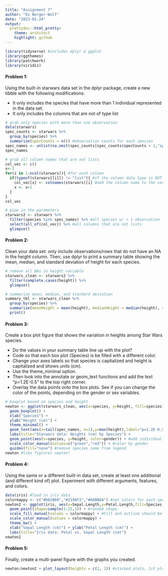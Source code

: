 ```yaml
---
title: "Assignment 7"
author: "Ev Berger-Wolf"
date: "2023-01-24"
output: 
  prettydoc::html_pretty:
    theme: architect
    highlight: github
---
```


```r
library(tidyverse) #includes dplyr & ggplot
library(ggthemes)
library(patchwork)
library(viridis)
```


#### Problem 1:
Using the built-in starwars data set in the dplyr package, create a new tibble with the following modifications:

  - It only includes the species that have more than 1 individual represented in the data set.
  - It only includes the columns that are not of type list

```r
# grab only species with more than one observation
data(starwars)
spec_counts <- starwars %>%
  group_by(species) %>%
  summarize(specCounts = n()) #observation counts for each species
spec_names <- unlist(na.omit(spec_counts[spec_counts$specCounts > 1,"species"])) #only species w/ > 1 observation
spec_names
```

```r
# grab all column names that are not lists
col_vec <- c()
x<-1
for(i in 1:ncol(starwars)){ #for each column
  if(typeof(starwars[[i]]) != "list"){ #if the column data type is NOT list
    col_vec[x] <- colnames(starwars)[i] #add the column name to the vector
    x <- x+1
  }
}
col_vec
```

```r
# pipe in the parameters
starwars2 <- starwars %>%
  filter(species %in% spec_names) %>% #all species w/ > 1 observation
  select(all_of(col_vec)) %>% #all columns that are not lists
  glimpse()
```

#### Problem 2:
Clean your data set: only include observations/rows that do not have an NA in the height column. Then, use dplyr to print a summary table showing the mean, median, and standard deviation of height for each species.

```r
# remove all NAs in height variable
starwars_clean <- starwars2 %>%
  filter(complete.cases(height)) %>%
  glimpse()
```

```r
# summarize mean, median, and standard deviation
summary_tbl <- starwars_clean %>%
  group_by(species) %>%
  summarize(meanHeight = mean(height), medianHeight = median(height), stdevHeight = sd(height)) %>%
  print()
```

#### Problem 3:

Create a box plot figure that shows the variation in heights among Star Wars species. 

  - Do the values in your summary table line up with the plot?
  - Code so that each box plot (Species) is be filled with a different color. 
  - Change your axes labels so that species is capitalized and height is capitalized and shows units (cm). 
  - Use the theme_minimal option. 
  - Then look into the annotate or geom_text functions and add the text “p=1.2E-0.5” to the top right corner.
  - Overlay the data points onto the box plots. See if you can change the color of the points, depending on the gender or sex variables.



```r
# boxplot based on species and height
newton <- ggplot(starwars_clean, aes(x=species, y=height, fill=species)) + #xdata, ydata, color data 
  geom_boxplot() +
  xlab("Species") +
  ylab("Height (cm)") +
  theme_minimal() + 
  geom_text(aes(x=tail(spec_names, n=1),y=max(height),label="p=1.2E-0.5"), size=3) + #annotate p-value
  labs(title="Starwars data: Heights (cm) by Species") + 
  geom_point(aes(x=species, y=height, color=gender)) + #add individual data points as scatterplot 
  scale_color_manual(values=c("green","red")) + #color by gender
  guides(fill="none") #remove species name from legend
newton #like fig(ure) newton!
```



#### Problem 4:

Using the same or a different built-in data set, create at least one additional (and different kind of) plot. Experiment with different arguments, features, and colors.

```r
data(iris) #load in iris data
colormappy <- c("#D81B60","#2196F3","#66BB6A") #set colors for each species
newton2 <- ggplot(iris, aes(x=Sepal.Length,y=Petal.Length,fill=Species,color=Species)) +
  geom_point(shape=sample(1:25,1)) + #random shape 
  scale_fill_manual(values = colormappy) + #fill and outline should be the same
  scale_color_manual(values = colormappy) +
  theme_bw() +
  xlab("Sepal Length (cm)") + ylab("Petal Length (cm)") +
  labs(title="Iris data: Petal vs. Sepal Length (cm)")
newton2
```

#### Problem 5:

Finally, create a multi-panel figure with the graphs you created.

```r
newton/newton2 + plot_layout(heights = c(2, 1)) #stacked plots, 1st plot is larger than the 2nd
```


